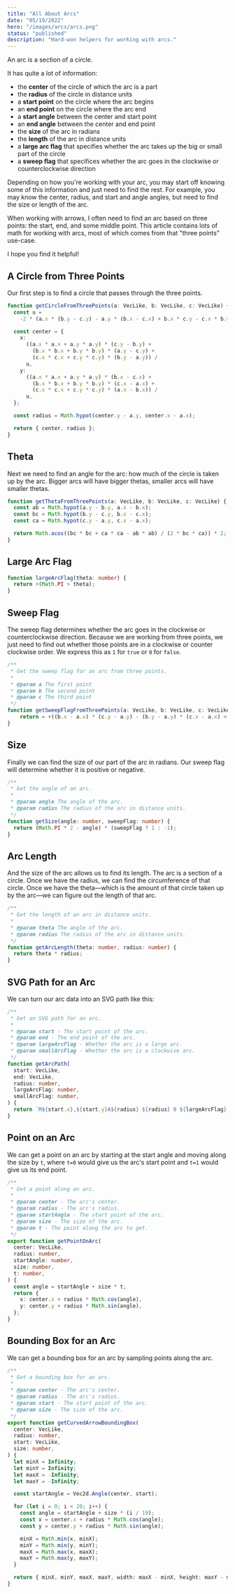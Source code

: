 ```yaml
---
title: "All About Arcs"
date: "05/19/2022"
hero: "/images/arcs/arcs.png"
status: "published"
description: "Hard-won helpers for working with arcs."
---
```


An arc is a section of a circle.

It has quite a lot of information:

- the **center** of the circle of which the arc is a part
- the **radius** of the circle in distance units
- a **start point** on the circle where the arc begins
- an **end point** on the circle where the arc end
- a **start angle** between the center and start point
- an **end angle** between the center and end point
- the **size** of the arc in radians
- the **length** of the arc in distance units
- a **large arc flag** that specifies whether the arc takes up the big or small part of the circle
- a **sweep flag** that specifices whether the arc goes in the clockwise or counterclockwise direction

Depending on how you're working with your arc, you may start off knowing some of this information and just need to find the rest. For example, you may know the center, radius, and start and angle angles, but need to find the size or length of the arc.

When working with arrows, I often need to find an arc based on three points: the start, end, and some middle point. This article contains lots of math for working with arcs, most of which comes from that "three points" use-case.

I hope you find it helpful!

## A Circle from Three Points

Our first step is to find a circle that passes through the three points.

```ts
function getCircleFromThreePoints(a: VecLike, b: VecLike, c: VecLike) {
  const u =
    -2 * (a.x * (b.y - c.y) - a.y * (b.x - c.x) + b.x * c.y - c.x * b.y);

  const center = {
    x:
      ((a.x * a.x + a.y * a.y) * (c.y - b.y) +
        (b.x * b.x + b.y * b.y) * (a.y - c.y) +
        (c.x * c.x + c.y * c.y) * (b.y - a.y)) /
      u,
    y:
      ((a.x * a.x + a.y * a.y) * (b.x - c.x) +
        (b.x * b.x + b.y * b.y) * (c.x - a.x) +
        (c.x * c.x + c.y * c.y) * (a.x - b.x)) /
      u,
  };

  const radius = Math.hypot(center.y - a.y, center.x - a.x);

  return { center, radius };
}
```

## Theta

Next we need to find an angle for the arc: how much of the circle is taken up by the arc. Bigger arcs will have bigger thetas, smaller arcs will have smaller thetas.

```ts
function getThetaFromThreePoints(a: VecLike, b: VecLike, c: VecLike) {
  const ab = Math.hypot(a.y - b.y, a.x - b.x);
  const bc = Math.hypot(b.y - c.y, b.x - c.x);
  const ca = Math.hypot(c.y - a.y, c.x - a.x);

  return Math.acos((bc * bc + ca * ca - ab * ab) / (2 * bc * ca)) * 2;
}
```

## Large Arc Flag

```ts
function largeArcFlag(theta: number) {
  return +(Math.PI > theta);
}
```

## Sweep Flag

The sweep flag determines whether the arc goes in the clockwise or counterclockwise direction. Because we are working from three points, we just need to find out whether those points are in a clockwise or counter clockwise order. We express this as `1` for `true` or `0` for `false`.

```ts
/**
 * Get the sweep flag for an arc from three points.
 *
 * @param a The first point
 * @param b The second point
 * @param c The third point
 */
function getSweepFlagFromThreePoints(a: VecLike, b: VecLike, c: VecLike) {
	return = +((b.x - a.x) * (c.y - a.y) - (b.y - a.y) * (c.x - a.x) < 0)
}
```

## Size

Finally we can find the size of our part of the arc in radians. Our sweep flag will determine whether it is positive or negative.

```ts
/**
 * Get the angle of an arc.
 *
 * @param angle The angle of the arc.
 * @param radius The radius of the arc in distance units.
 */
function getSize(angle: number, sweepFlag: number) {
  return (Math.PI * 2 - angle) * (sweepFlag ? 1 : -1);
}
```

## Arc Length

And the size of the arc allows us to find its length. The arc is a section of a circle. Once we have the radius, we can find the circumference of that circle. Once we have the theta—which is the amount of that circle taken up by the arc—we can figure out the length of that arc.

```ts
/**
 * Get the length of an arc in distance units.
 *
 * @param theta The angle of the arc.
 * @param radius The radius of the arc in distance units.
 */
function getArcLength(theta: number, radius: number) {
  return theta * radius;
}
```

## SVG Path for an Arc

We can turn our arc data into an SVG path like this:

```ts
/**
 * Get an SVG path for an arc.
 *
 * @param start - The start point of the arc.
 * @param end - The end point of the arc.
 * @param largeArcFlag - Whether the arc is a large arc.
 * @param smallArcFlag - Whether the arc is a clockwise arc.
 */
function getArcPath(
  start: VecLike,
  end: VecLike,
  radius: number,
  largeArcFlag: number,
  smallArcFlag: number,
) {
  return `M${start.x},${start.y}A${radius} ${radius} 0 ${largeArcFlag} ${smallArcFlag} ${end.x},${end.y}`;
}
```

## Point on an Arc

We can get a point on an arc by starting at the start angle and moving along the size by `t`, where `t=0` would give us the arc's start point and `t=1` would give us its end point.

```ts
/**
 * Get a point along an arc.
 *
 * @param center - The arc's center.
 * @param radius - The arc's radius.
 * @param startAngle - The start point of the arc.
 * @param size - The size of the arc.
 * @param t - The point along the arc to get.
 */
export function getPointOnArc(
  center: VecLike,
  radius: number,
  startAngle: number,
  size: number,
  t: number,
) {
  const angle = startAngle + size * t;
  return {
    x: center.x + radius * Math.cos(angle),
    y: center.y + radius * Math.sin(angle),
  };
}
```

## Bounding Box for an Arc

We can get a bounding box for an arc by sampling points along the arc.

```ts
/**
 * Get a bounding box for an arc.
 *
 * @param center - The arc's center.
 * @param radius - The arc's radius.
 * @param start - The start point of the arc.
 * @param size - The size of the arc.
 */
export function getCurvedArrowBoundingBox(
  center: VecLike,
  radius: number,
  start: VecLike,
  size: number,
) {
  let minX = Infinity;
  let minY = Infinity;
  let maxX = -Infinity;
  let maxY = -Infinity;

  const startAngle = Vec2d.Angle(center, start);

  for (let i = 0; i < 20; i++) {
    const angle = startAngle + size * (i / 19);
    const x = center.x + radius * Math.cos(angle);
    const y = center.y + radius * Math.sin(angle);

    minX = Math.min(x, minX);
    minY = Math.min(y, minY);
    maxX = Math.max(x, maxX);
    maxY = Math.max(y, maxY);
  }

  return { minX, minY, maxX, maxY, width: maxX - minX, height: maxY - minY };
}
```
